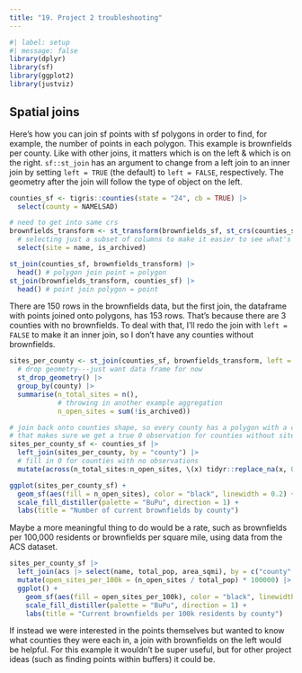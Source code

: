 ```yaml
---
title: "19. Project 2 troubleshooting"
---
```


```r
#| label: setup
#| message: false
library(dplyr)
library(sf)
library(ggplot2)
library(justviz)
```

## Spatial joins

Here's how you can join sf points with sf polygons in order to find, for example, the number of points in each polygon. This example is brownfields per county. Like with other joins, it matters which is on the left & which is on the right. `sf::st_join` has an argument to change from a left join to an inner join by setting `left = TRUE` (the default) to `left = FALSE`, respectively. The geometry after the join will follow the type of object on the left.

```r
counties_sf <- tigris::counties(state = "24", cb = TRUE) |>
  select(county = NAMELSAD)

# need to get into same crs
brownfields_transform <- st_transform(brownfields_sf, st_crs(counties_sf)) |>
  # selecting just a subset of columns to make it easier to see what's going on
  select(site = name, is_archived)

st_join(counties_sf, brownfields_transform) |>
  head() # polygon join point = polygon
st_join(brownfields_transform, counties_sf) |>
  head() # point join polygon = point
```

There are 150 rows in the brownfields data, but the first join, the dataframe with points joined onto polygons, has 153 rows. That's because there are 3 counties with no brownfields. To deal with that, I'll redo the join with `left = FALSE` to make it an inner join, so I don't have any counties without brownfields.

```r
sites_per_county <- st_join(counties_sf, brownfields_transform, left = FALSE) |>
  # drop geometry---just want data frame for now
  st_drop_geometry() |>
  group_by(county) |>
  summarise(n_total_sites = n(),
            # throwing in another example aggregation
            n_open_sites = sum(!is_archived))

# join back onto counties shape, so every county has a polygon with a count
# that makes sure we get a true 0 observation for counties without sites
sites_per_county_sf <- counties_sf |>
  left_join(sites_per_county, by = "county") |>
  # fill in 0 for counties with no observations
  mutate(across(n_total_sites:n_open_sites, \(x) tidyr::replace_na(x, 0)))

ggplot(sites_per_county_sf) +
  geom_sf(aes(fill = n_open_sites), color = "black", linewidth = 0.2) +
  scale_fill_distiller(palette = "BuPu", direction = 1) +
  labs(title = "Number of current brownfields by county")
```

Maybe a more meaningful thing to do would be a rate, such as brownfields per 100,000 residents or brownfields per square mile, using data from the ACS dataset.

```r
sites_per_county_sf |>
  left_join(acs |> select(name, total_pop, area_sqmi), by = c("county" = "name")) |>
  mutate(open_sites_per_100k = (n_open_sites / total_pop) * 100000) |>
  ggplot() +
    geom_sf(aes(fill = open_sites_per_100k), color = "black", linewidth = 0.2) +
    scale_fill_distiller(palette = "BuPu", direction = 1) +
    labs(title = "Current brownfields per 100k residents by county")
```

If instead we were interested in the points themselves but wanted to know what counties they were each in, a join with brownfields on the left would be helpful. For this example it wouldn't be super useful, but for other project ideas (such as finding points within buffers) it could be.